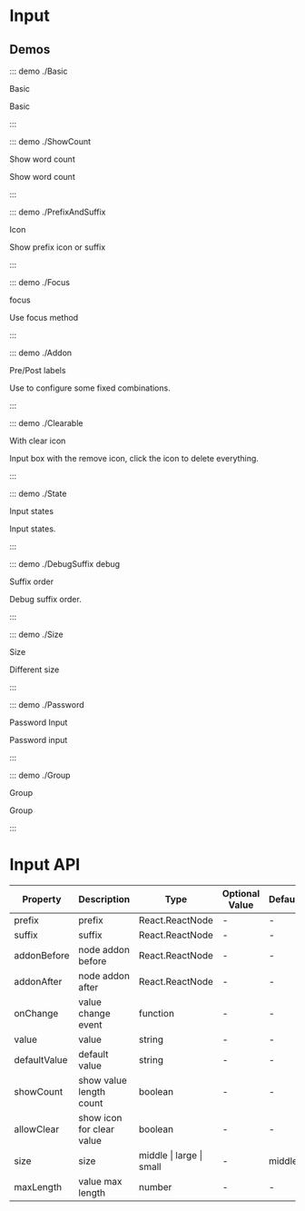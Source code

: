 # Input

## Demos

::: demo ./Basic

Basic

Basic

:::

::: demo ./ShowCount

Show word count

Show word count

:::

::: demo ./PrefixAndSuffix

Icon

Show prefix icon or suffix

:::

::: demo ./Focus

focus

Use focus method

:::

::: demo ./Addon

Pre/Post labels

Use to configure some fixed combinations.

:::

::: demo ./Clearable

With clear icon

Input box with the remove icon, click the icon to delete everything.

:::

::: demo ./State

Input states

Input states.

:::

::: demo ./DebugSuffix debug

Suffix order

Debug suffix order.

:::

::: demo ./Size

Size

Different size

:::

::: demo ./Password

Password Input

Password input

:::

::: demo ./Group

Group

Group

:::

# Input API

| Property | Description | Type | Optional Value | Default | Require |
| --- | --- | --- | --- | --- | --- |
| prefix | prefix | React.ReactNode | - | - | false |
| suffix | suffix | React.ReactNode | - | - | false |
| addonBefore | node addon before | React.ReactNode | - | - | false |
| addonAfter | node addon after | React.ReactNode | - | - | false |
| onChange | value change event | function | - | - | false |
| value | value | string | - | - | false |
| defaultValue | default value | string | - | - | false |
| showCount | show value length count | boolean | - | - | false |
| allowClear | show icon for clear value | boolean | - | - | false |
| size | size | middle &#x007c; large &#x007c; small | - | middle | false |
| maxLength | value max length | number | - | - | false |
